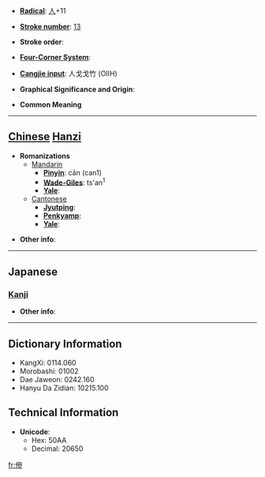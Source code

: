 * '''[[Wiktionary:Chinese radical index| Radical]]''': [[Wiktionary:Chinese radical index 人|人]]+11

* '''[[Wiktionary:Chinese total strokes index|Stroke number]]''': [[Wiktionary:Chinese total strokes index 13|13]]

* '''Stroke order''': 

* '''[[Wiktionary:Chinese four corner index|Four-Corner System]]''': 

* '''[[Wiktionary:Chinese Cangjie index|Cangjie input]]''': 人戈戈竹 (OIIH)

* '''Graphical Significance and Origin''': 

* '''Common Meaning'''

----

== [[Chinese]] [[Hanzi]] ==

* '''Romanizations'''
** [[Mandarin]]
*** '''[[Pinyin]]''': cān (can1)
*** '''[[Wade-Giles]]''': ts'an<sup>1</sup>
*** '''[[Yale]]''': 
**[[Cantonese]]
***'''[[Jyutping]]''':
***'''[[Penkyamp]]''': 
***'''[[Yale]]''': 

* '''Other info''': 

----

==Japanese==
===[[Kanji]]===
{{kanji|on readings=[[さん]] (san)|kun readings=[[よい]] (yoi), [[よいさま]] (yoisama)}}

* '''Other info''':  

----

== Dictionary Information ==

* KangXi: 0114.060
* Morobashi: 01002
* Dae Jaweon: 0242.160
* Hanyu Da Zidian: 10215.100

== Technical Information ==

* '''Unicode''':
** Hex: 50AA
** Decimal: 20650

[[fr:傪]]